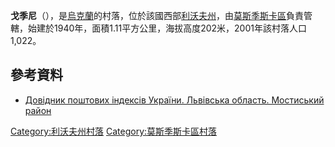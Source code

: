 {{coord|49|49|31|N|23|7|39|E|scale:100000|display=title}}

'''戈季尼'''（{{lang-uk|Годині}}），是[[烏克蘭|烏克蘭]]的村落，位於該國西部[[利沃夫州|利沃夫州]]，由[[莫斯季斯卡區|莫斯季斯卡區]]負責管轄，始建於1940年，面積1.11平方公里，海拔高度202米，2001年該村落人口1,022。

==參考資料==
*[http://www.uaidx.com/13/294/index Довідник поштових індексів України. Львівська область. Мостиський район] {{Wayback|url=http://www.uaidx.com/13/294/index |date=20161018190804 }}

{{DEFAULTSORT:Годині}}
[[Category:利沃夫州村落|Category:利沃夫州村落]]
[[Category:莫斯季斯卡區村落|Category:莫斯季斯卡區村落]]


{{Lviv-geo-stub}}